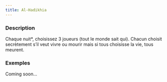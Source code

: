 ```yaml
---
title: Al-Hadikhia
---
```



<Role AL_HADIKHIA header />

### Description

Chaque nuit*, choisissez 3 joueurs (tout le monde sait qui). Chacun choisit secrètement s’il veut vivre ou mourir mais si tous choisisse la vie, tous meurent. 

### Exemples 

Coming soon...

